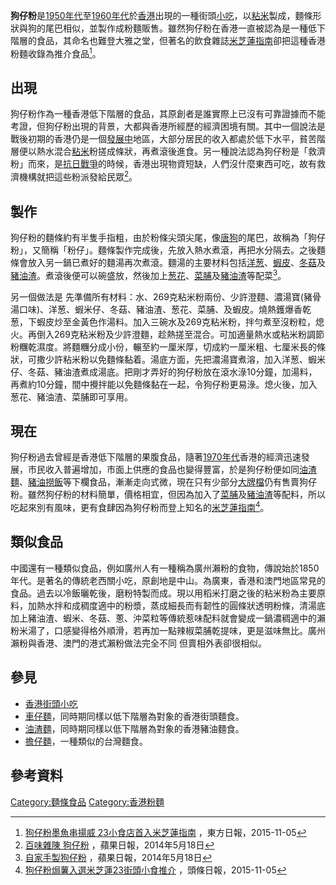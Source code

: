 '''狗仔粉'''是[[香港1950年代|1950年代]]至[[香港1960年代|1960年代]]於[[香港|香港]]出現的一種街頭[[小吃|小吃]]，以[[粘米|粘米]]製成，麵條形狀與狗的尾巴相似，並製作成粉麵販售。雖然狗仔粉在香港一直被認為是一種低下階層的食品，其命名也難登大雅之堂，但著名的飲食雜誌[[米芝蓮指南|米芝蓮指南]]卻把這種香港粉麵收錄為推介食品<ref>[http://hk.on.cc/hk/bkn/cnt/news/20151105/bkn-20151105160937588-1105_00822_001.html 狗仔粉墨魚串揚威 23小食店首入米芝蓮指南] {{Wayback|url=http://hk.on.cc/hk/bkn/cnt/news/20151105/bkn-20151105160937588-1105_00822_001.html |date=20190916000850 }}，東方日報，2015-11-05</ref>。

== 出現 ==
狗仔粉作為一種香港低下階層的食品，其原創者是誰實際上已沒有可靠證據而不能考證，但狗仔粉出現的背景，大都與香港所經歷的經濟困境有關。其中一個說法是戰後初期的香港仍是一個[[發展中國家|發展中]]地區，大部分居民的收入都處於低下水平，貧苦階層便以熱水混合[[粘米|粘米]]粉搓成條狀，再煮滾後進食。另一種說法認為狗仔粉是「救濟粉」而來，是[[抗日戰爭|抗日戰爭]]的時候，香港出現物資短缺，人們沒什麼東西可吃，故有救濟機構就把這些粉派發給民眾<ref>[http://hk.apple.nextmedia.com/supplement/food/art/20140518/18721323  百味雜陳 狗仔粉] {{Wayback|url=http://hk.apple.nextmedia.com/supplement/food/art/20140518/18721323 |date=20171015120503 }}，蘋果日報，2014年5月18日</ref>。

== 製作 ==
狗仔粉的麵條約有半隻手指粗，由於粉條尖頭尖尾，像[[唐狗|唐狗]]的尾巴，故稱為「狗仔粉」，又簡稱「粉仔」。麵條製作完成後，先放入熱水煮滾，再把水分隔去。之後麵條會放入另一鍋已煮好的麵湯再次煮滾。麵湯的主要材料包括[[洋葱|洋葱]]、[[蝦米|蝦皮]]、[[冬菇|冬菇]]及[[豬油|豬油渣]]。煮滾後便可以碗盛放，然後加上[[葱花|葱花]]、[[菜脯|菜脯]]及[[豬油|豬油渣]]等配菜<ref>[http://hk.apple.nextmedia.com/supplement/food/art/20140518/18723733 自家手製狗仔粉] {{Wayback|url=http://hk.apple.nextmedia.com/supplement/food/art/20140518/18723733 |date=20171015124006 }}，蘋果日報，2014年5月18日</ref>。

另一個做法是 先準備所有材料：水、269克粘米粉兩份、少許澄麵、濃湯寶(豬骨湯口味)、洋葱、蝦米仔、冬菇、豬油渣、葱花、菜脯、及蝦皮。燒熱鑊爆香乾葱，下蝦皮炒至金黃色作湯料。加入三碗水及269克粘米粉，拌勻煮至沒粉粒，熄火。再倒入269克粘米粉及少許澄麵，趁熱搓至混合。可加適量熱水或粘米粉調節粉糰乾濕度。將麵糰分成小份，輾至約一厘米厚，切成約一厘米粗、七厘米長的條狀，可撒少許粘米粉以免麵條黏着。湯底方面，先把濃湯寶煮溶，加入洋葱、蝦米仔、冬菇、豬油渣煮成湯底。把剛才弄好的狗仔粉放在滾水淥10分鐘，加湯料，再煮約10分鐘，間中攪拌能以免麵條黏在一起，令狗仔粉更易淥。熄火後，加入葱花、豬油渣、菜脯即可享用。

== 現在 ==
狗仔粉過去曾經是香港低下階層的果腹食品，隨著[[香港1970年代|1970年代]]香港的經濟迅速發展，市民收入普遍增加，市面上供應的食品也變得豐富，於是狗仔粉便如同[[油渣麵|油渣麵]]、[[豬油撈飯|豬油撈飯]]等下欄食品，漸漸走向式微，現在只有少部分[[大牌檔|大牌檔]]仍有售賣狗仔粉。雖然狗仔粉的材料簡單，價格相宜，但因為加入了[[菜脯|菜脯]]及[[豬油|豬油渣]]等配料，所以吃起來別有風味，更有食肆因為狗仔粉而登上知名的[[米芝蓮指南|米芝蓮指南]]<ref>[http://hd.stheadline.com/news/realtime/hk/1025032/ 狗仔粉焗薯入選米芝蓮23街頭小食推介] {{Wayback|url=http://hd.stheadline.com/news/realtime/hk/1025032/ |date=20160913235451 }}，頭條日報，2015-11-05</ref>。

== 類似食品 ==
中國還有一種類似食品，例如廣州人有一種稱為廣州瀨粉的食物，傳說始於1850年代。是著名的傳統老西關小吃，原創地是中山。為廣東，香港和澳門地區常見的食品。過去以冷飯曬乾後，磨粉特製而成。現以用稻米打磨之後的粘米粉為主要原料，加熱水拌和成稠度適中的粉漿，蒸成細長而有韌性的圓條狀透明粉條，清湯底加上豬油渣、蝦米、冬菇、蔥、沖菜粒等傳統惹味配料就會變成一鍋濃稠適中的瀨粉米湯了，口感變得格外順滑，若再加一點辣椒菜脯乾提味，更是滋味無比。廣州瀨粉與香港、澳門的港式瀨粉做法完全不同 但賣相外表卻很相似。

== 參見 ==
*[[香港街頭小吃|香港街頭小吃]]
*[[車仔麵|車仔麵]]，同時期同樣以低下階層為對象的香港街頭麵食。
*[[油渣麵|油渣麵]]，同時期同樣以低下階層為對象的香港豬油麵食。
*[[擔仔麵|擔仔麵]]，一種類似的台灣麵食。

== 參考資料 ==
{{reflist}}

[[Category:麵條食品|Category:麵條食品]]
[[Category:香港粉麵|Category:香港粉麵]]